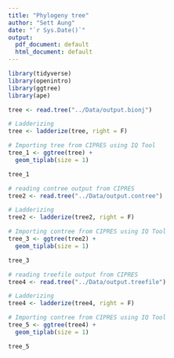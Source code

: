 ```yaml
---
title: "Phylogeny tree"
author: "Sett Aung"
date: "`r Sys.Date()`"
output:
  pdf_document: default
  html_document: default
---
```


```r
library(tidyverse)
library(openintro)
library(ggtree)
library(ape)
```

```r
tree <- read.tree("../Data/output.bionj")
```

```r
# Ladderizing
tree <- ladderize(tree, right = F)
```

```r
# Importing tree from CIPRES using IQ Tool
tree_1 <- ggtree(tree) +
  geom_tiplab(size = 1) 

tree_1
```

```r
# reading contree output from CIPRES
tree2 <- read.tree("../Data/output.contree")
```

```r
# Ladderizing
tree2 <- ladderize(tree2, right = F)
```

```r
# Importing contree from CIPRES using IQ Tool
tree_3 <- ggtree(tree2) +
  geom_tiplab(size = 1) 

tree_3
```

```r
# reading treefile output from CIPRES
tree4 <- read.tree("../Data/output.treefile")
```

```r
# Ladderizing
tree4 <- ladderize(tree4, right = F)
```

```r
# Importing contree from CIPRES using IQ Tool
tree_5 <- ggtree(tree4) +
  geom_tiplab(size = 1) 

tree_5
```